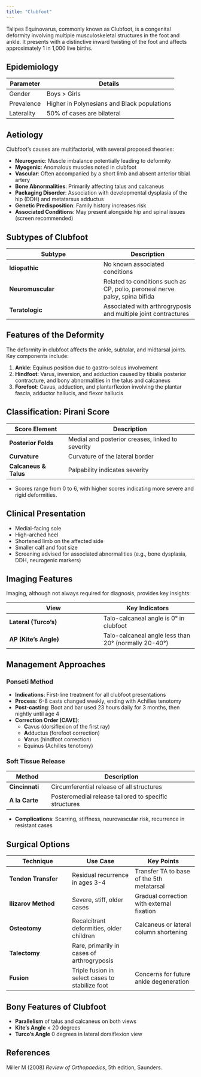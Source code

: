 ```yaml
---
title: "Clubfoot"
---
```


Talipes Equinovarus, commonly known as Clubfoot, is a congenital deformity involving multiple musculoskeletal structures in the foot and ankle. It presents with a distinctive inward twisting of the foot and affects approximately 1 in 1,000 live births.

## Epidemiology

| Parameter  | Details                                     |
|------------|---------------------------------------------|
| Gender     | Boys \> Girls                               |
| Prevalence | Higher in Polynesians and Black populations |
| Laterality | 50% of cases are bilateral                  |

## Aetiology

Clubfoot’s causes are multifactorial, with several proposed theories:

-   **Neurogenic**: Muscle imbalance potentially leading to deformity
-   **Myogenic**: Anomalous muscles noted in clubfoot
-   **Vascular**: Often accompanied by a short limb and absent anterior tibial artery
-   **Bone Abnormalities**: Primarily affecting talus and calcaneus
-   **Packaging Disorder**: Association with developmental dysplasia of the hip (DDH) and metatarsus adductus
-   **Genetic Predisposition**: Family history increases risk
-   **Associated Conditions**: May present alongside hip and spinal issues (screen recommended)

## Subtypes of Clubfoot

| Subtype | Description |
|----|----|
| **Idiopathic** | No known associated conditions |
| **Neuromuscular** | Related to conditions such as CP, polio, peroneal nerve palsy, spina bifida |
| **Teratologic** | Associated with arthrogryposis and multiple joint contractures |

## Features of the Deformity

The deformity in clubfoot affects the ankle, subtalar, and midtarsal joints. Key components include:

1.  **Ankle**: Equinus position due to gastro-soleus involvement
2.  **Hindfoot**: Varus, inversion, and adduction caused by tibialis posterior contracture, and bony abnormalities in the talus and calcaneus
3.  **Forefoot**: Cavus, adduction, and plantarflexion involving the plantar fascia, adductor hallucis, and flexor hallucis

## Classification: Pirani Score

| Score Element         | Description                                      |
|-----------------------|--------------------------------------------------|
| **Posterior Folds**   | Medial and posterior creases, linked to severity |
| **Curvature**         | Curvature of the lateral border                  |
| **Calcaneus & Talus** | Palpability indicates severity                   |

-   Scores range from 0 to 6, with higher scores indicating more severe and rigid deformities.

## Clinical Presentation

-   Medial-facing sole
-   High-arched heel
-   Shortened limb on the affected side
-   Smaller calf and foot size
-   Screening advised for associated abnormalities (e.g., bone dysplasia, DDH, neurogenic markers)

## Imaging Features

Imaging, although not always required for diagnosis, provides key insights:

| View | Key Indicators |
|----|----|
| **Lateral (Turco’s)** | Talo-calcaneal angle is 0° in clubfoot |
| **AP (Kite’s Angle)** | Talo-calcaneal angle less than 20° (normally 20-40°) |

## Management Approaches

### Ponseti Method

-   **Indications**: First-line treatment for all clubfoot presentations
-   **Process**: 6-8 casts changed weekly, ending with Achilles tenotomy
-   **Post-casting**: Boot and bar used 23 hours daily for 3 months, then nightly until age 4
-   **Correction Order (CAVE)**:
    -   **C**avus (dorsiflexion of the first ray)
    -   **A**dductus (forefoot correction)
    -   **V**arus (hindfoot correction)
    -   **E**quinus (Achilles tenotomy)

### Soft Tissue Release

| Method         | Description                                           |
|----------------|-------------------------------------------------------|
| **Cincinnati** | Circumferential release of all structures             |
| **A la Carte** | Posteromedial release tailored to specific structures |

-   **Complications**: Scarring, stiffness, neurovascular risk, recurrence in resistant cases

## Surgical Options

| Technique | Use Case | Key Points |
|----|----|----|
| **Tendon Transfer** | Residual recurrence in ages 3-4 | Transfer TA to base of the 5th metatarsal |
| **Ilizarov Method** | Severe, stiff, older cases | Gradual correction with external fixation |
| **Osteotomy** | Recalcitrant deformities, older children | Calcaneus or lateral column shortening |
| **Talectomy** | Rare, primarily in cases of arthrogryposis |  |
| **Fusion** | Triple fusion in select cases to stabilize foot | Concerns for future ankle degeneration |

## Bony Features of Clubfoot

-   **Parallelism** of talus and calcaneus on both views
-   **Kite’s Angle** \< 20 degrees
-   **Turco’s Angle** 0 degrees in lateral dorsiflexion view

## References

Miller M (2008) *Review of Orthopaedics*, 5th edition, Saunders.
